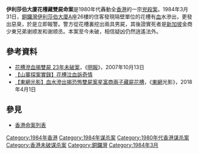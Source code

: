 '''伊利莎伯大廈花槽藏雙屍命案'''是1980年代轟動全[[香港|香港]]的一宗[[兇殺案|兇殺案]]。1984年3月31日，[[銅鑼灣|銅鑼灣]][[伊利莎伯大廈|伊利莎伯大廈]]A座26樓的住客發現隔壁單位的花槽有[[血|血]]水滲出，更發出惡臭，於是立即報警。警方從花槽裏挖出兩具男屍，其後證實死者是[[新加坡|新加坡]]金商少東兄弟谢顺发和谢顺丞。本案至今未破，相信疑凶仍然逍遙法外。

==參考資料==
*[https://web.archive.org/web/20071014020138/http://hk.news.yahoo.com/071012/12/2hhor.html 花槽滲血揭雙屍 23年未破案]，《[[明報|明報]]》，2007年10月13日
*[http://crime-cases.blogspot.hk/search/label/花槽泣血訴奇情 【山寨探案實錄】花槽泣血訴奇情]
*[http://hk.on.cc/hk/bkn/cnt/news/20180401/bkn-20180401060010123-0401_00822_001.html 【東網光影】血水滲出揭恐怖雙屍案星富商兩子藏屍花槽]{{Wayback|url=http://hk.on.cc/hk/bkn/cnt/news/20180401/bkn-20180401060010123-0401_00822_001.html |date=20180402035924 }}，《[[東網|東網]]光影》，2018年4月1日

==參見==
* [[香港命案列表|香港命案列表]]

{{HK-soc-stub}}

{{DEFAULTSORT:Elizabeth伊利莎伯大廈花槽雙屍命案}}
[[Category:1984年香港|Category:1984年香港]]
[[Category:1984年谋杀案|Category:1984年谋杀案]]
[[Category:1980年代香港谋杀案|Category:1980年代香港谋杀案]]
[[Category:香港未破谋杀案|Category:香港未破谋杀案]]
[[Category:銅鑼灣|Category:銅鑼灣]]
[[Category:1984年3月|Category:1984年3月]]
